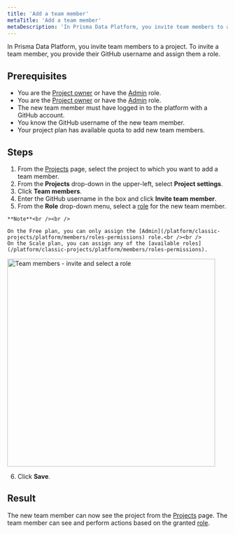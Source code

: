 ```yaml
---
title: 'Add a team member'
metaTitle: 'Add a team member'
metaDescription: 'In Prisma Data Platform, you invite team members to a project. To invite a team member, you provide their GitHub username and assign them a role.'
---
```


<TopBlock>

In Prisma Data Platform, you invite team members to a project. To invite a team member, you provide their GitHub username and assign them a role.

</TopBlock>

## Prerequisites

- You are the [Project owner](/platform/classic-projects/platform/members/roles-permissions) or have the [Admin](/platform/classic-projects/platform/members/roles-permissions) role.
- You are the [Project owner](/platform/classic-projects/platform/members/roles-permissions) or have the [Admin](/platform/classic-projects/platform/members/roles-permissions) role.
- The new team member must have logged in to the platform with a GitHub account.
- You know the GitHub username of the new team member.
- Your project plan has available quota to add new team members.

## Steps

1. From the [Projects](https://cloud.prisma.io/projects) page, select the project to which you want to add a team member.
2. From the **Projects** drop-down in the upper-left, select **Project settings**.
3. Click **Team members**.
4. Enter the GitHub username in the box and click **Invite team member**.
5. From the **Role** drop-down menu, select a [role](/platform/classic-projects/platform/members/roles-permissions) for the new team member.

  <Admonition>

    **Note**<br /><br />

    On the Free plan, you can only assign the [Admin](/platform/classic-projects/platform/members/roles-permissions) role.<br /><br />
    On the Scale plan, you can assign any of the [available roles](/platform/classic-projects/platform/members/roles-permissions).

  </Admonition>

<img
  src="./images/team-members-invite-and-select-role.png"
  alt="Team members - invite and select a role"
  width="475px"
/>

6. Click **Save**.

## Result

The new team member can now see the project from the [Projects](https://cloud.prisma.io/projects) page. The team member can see and perform actions based on the granted [role](/platform/classic-projects/platform/members/roles-permissions).
